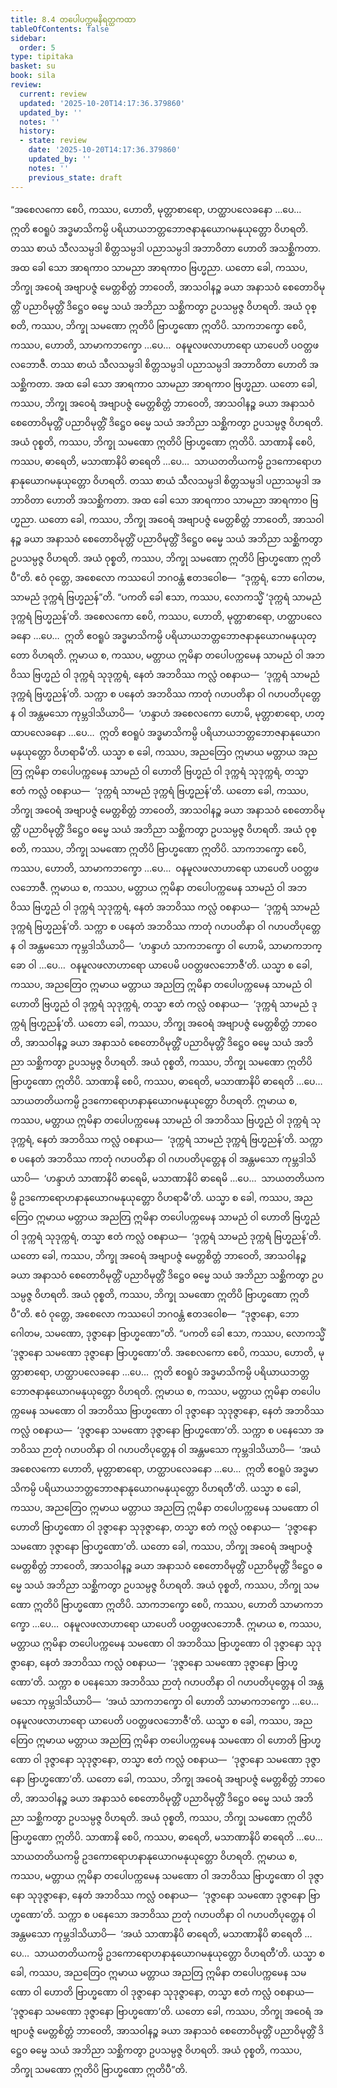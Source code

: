 ```yaml
---
title: 8.4 တပေါပက္ကမနိရတ္ထကထာ
tableOfContents: false
sidebar:
  order: 5
type: tipitaka
basket: su
book: sila
review:
  current: review
  updated: '2025-10-20T14:17:36.379860'
  updated_by: ''
  notes: ''
  history:
  - state: review
    date: '2025-10-20T14:17:36.379860'
    updated_by: ''
    notes: ''
    previous_state: draft
---
```



<DynamicBreadcrumb />


<ReviewStatus review={frontmatter.review} showDetails={true} />

<HypothesisAnnotation frontmatter={frontmatter} />

<Division number="397" book="sila" e="ch" v="6" p="158">

<Paragraph number="647" book="sila">
“အစေလကော စေပိ, ကဿပ, ဟောတိ, မုတ္တာစာရော, ဟတ္ထာပလေခနော …ပေ…  ဣတိ ဧဝရူပံ အဒ္ဓမာသိကမ္ပိ ပရိယာယဘတ္တဘောဇနာနုယောဂမနုယုတ္တော ဝိဟရတိ. တဿ စာယံ သီလသမ္ပဒါ စိတ္တသမ္ပဒါ ပညာသမ္ပဒါ အဘာဝိတာ ဟောတိ အသစ္ဆိကတာ. အထ ခေါ သော အာရကာဝ သာမညာ အာရကာဝ ဗြဟ္မညာ. ယတော ခေါ, ကဿပ, ဘိက္ခု အဝေရံ အဗျာပဇ္ဇံ မေတ္တစိတ္တံ ဘာဝေတိ, အာသဝါနဉ္စ ခယာ အနာသဝံ စေတောဝိမုတ္တိံ ပညာဝိမုတ္တိံ ဒိဋ္ဌေဝ ဓမ္မေ သယံ အဘိညာ သစ္ဆိကတွာ ဥပသမ္ပဇ္ဇ ဝိဟရတိ. အယံ ဝုစ္စတိ, ကဿပ, ဘိက္ခု သမဏော ဣတိပိ ဗြာဟ္မဏော ဣတိပိ.
</Paragraph>

<Paragraph number="648" book="sila">
သာကဘက္ခော စေပိ, ကဿပ, ဟောတိ, သာမာကဘက္ခော …ပေ…  ဝနမူလဖလာဟာရော ယာပေတိ ပဝတ္တဖလဘောဇီ. တဿ စာယံ သီလသမ္ပဒါ စိတ္တသမ္ပဒါ ပညာသမ္ပဒါ အဘာဝိတာ ဟောတိ အသစ္ဆိကတာ. အထ ခေါ သော အာရကာဝ သာမညာ အာရကာဝ ဗြဟ္မညာ. ယတော ခေါ, ကဿပ, ဘိက္ခု အဝေရံ အဗျာပဇ္ဇံ မေတ္တစိတ္တံ ဘာဝေတိ, အာသဝါနဉ္စ ခယာ အနာသဝံ စေတောဝိမုတ္တိံ ပညာဝိမုတ္တိံ ဒိဋ္ဌေဝ ဓမ္မေ သယံ အဘိညာ သစ္ဆိကတွာ ဥပသမ္ပဇ္ဇ ဝိဟရတိ. အယံ ဝုစ္စတိ, ကဿပ, ဘိက္ခု သမဏော ဣတိပိ ဗြာဟ္မဏော ဣတိပိ.
</Paragraph>

<Paragraph number="649" book="sila">
သာဏာနိ စေပိ, ကဿပ, ဓာရေတိ, မသာဏာနိပိ ဓာရေတိ …ပေ…  သာယတတိယကမ္ပိ ဥဒကောရောဟနာနုယောဂမနုယုတ္တော ဝိဟရတိ. တဿ စာယံ သီလသမ္ပဒါ စိတ္တသမ္ပဒါ ပညာသမ္ပဒါ အဘာဝိတာ ဟောတိ အသစ္ဆိကတာ. အထ ခေါ သော အာရကာဝ သာမညာ အာရကာဝ ဗြဟ္မညာ. ယတော ခေါ, ကဿပ, ဘိက္ခု အဝေရံ အဗျာပဇ္ဇံ မေတ္တစိတ္တံ ဘာဝေတိ, အာသဝါနဉ္စ ခယာ အနာသဝံ စေတောဝိမုတ္တိံ ပညာဝိမုတ္တိံ ဒိဋ္ဌေဝ ဓမ္မေ သယံ အဘိညာ သစ္ဆိကတွာ ဥပသမ္ပဇ္ဇ ဝိဟရတိ. အယံ ဝုစ္စတိ, ကဿပ, ဘိက္ခု သမဏော ဣတိပိ ဗြာဟ္မဏော ဣတိပီ”တိ.
</Paragraph>

</Division>
<Division number="398" book="sila" e="ch" v="6" p="159">

<Paragraph number="650" book="sila">
ဧဝံ ဝုတ္တေ, အစေလော ကဿပေါ ဘဂဝန္တံ ဧတဒဝေါစ—  “ဒုက္ကရံ, ဘော ဂေါတမ, သာမညံ ဒုက္ကရံ ဗြဟ္မညန်”တိ. “ပကတိ ခေါ ဧသာ, ကဿပ, လောကသ္မိံ ‘ဒုက္ကရံ သာမညံ ဒုက္ကရံ ဗြဟ္မညန်’တိ. အစေလကော စေပိ, ကဿပ, ဟောတိ, မုတ္တာစာရော, ဟတ္ထာပလေခနော …ပေ…  ဣတိ ဧဝရူပံ အဒ္ဓမာသိကမ္ပိ ပရိယာယဘတ္တဘောဇနာနုယောဂမနုယုတ္တော ဝိဟရတိ. ဣမာယ စ, ကဿပ, မတ္တာယ ဣမိနာ တပေါပက္ကမေန သာမညံ ဝါ အဘဝိဿ ဗြဟ္မညံ ဝါ ဒုက္ကရံ သုဒုက္ကရံ, နေတံ အဘဝိဿ ကလ္လံ ဝစနာယ—  ‘ဒုက္ကရံ သာမညံ ဒုက္ကရံ ဗြဟ္မညန်’တိ.
</Paragraph>

<Paragraph number="651" book="sila">
သက္ကာ စ ပနေတံ အဘဝိဿ ကာတုံ ဂဟပတိနာ ဝါ ဂဟပတိပုတ္တေန ဝါ အန္တမသော ကုမ္ဘဒါသိယာပိ—  ‘ဟန္ဒာဟံ အစေလကော ဟောမိ, မုတ္တာစာရော, ဟတ္ထာပလေခနော …ပေ…  ဣတိ ဧဝရူပံ အဒ္ဓမာသိကမ္ပိ ပရိယာယဘတ္တဘောဇနာနုယောဂမနုယုတ္တော ဝိဟရာမီ’တိ.
</Paragraph>

<Paragraph number="652" book="sila">
ယသ္မာ စ ခေါ, ကဿပ, အညတြေဝ ဣမာယ မတ္တာယ အညတြ ဣမိနာ တပေါပက္ကမေန သာမညံ ဝါ ဟောတိ ဗြဟ္မညံ ဝါ ဒုက္ကရံ သုဒုက္ကရံ, တသ္မာ ဧတံ ကလ္လံ ဝစနာယ—  ‘ဒုက္ကရံ သာမညံ ဒုက္ကရံ ဗြဟ္မညန်’တိ. ယတော ခေါ, ကဿပ, ဘိက္ခု အဝေရံ အဗျာပဇ္ဇံ မေတ္တစိတ္တံ ဘာဝေတိ, အာသဝါနဉ္စ ခယာ အနာသဝံ စေတောဝိမုတ္တိံ ပညာဝိမုတ္တိံ ဒိဋ္ဌေဝ ဓမ္မေ သယံ အဘိညာ သစ္ဆိကတွာ ဥပသမ္ပဇ္ဇ ဝိဟရတိ. အယံ ဝုစ္စတိ, ကဿပ, ဘိက္ခု သမဏော ဣတိပိ ဗြာဟ္မဏော ဣတိပိ.
</Paragraph>

<Paragraph number="653" book="sila">
သာကဘက္ခော စေပိ, ကဿပ, ဟောတိ, သာမာကဘက္ခော …ပေ…  ဝနမူလဖလာဟာရော ယာပေတိ ပဝတ္တဖလဘောဇီ. ဣမာယ စ, ကဿပ, မတ္တာယ ဣမိနာ တပေါပက္ကမေန သာမညံ ဝါ အဘဝိဿ ဗြဟ္မညံ ဝါ ဒုက္ကရံ သုဒုက္ကရံ, နေတံ အဘဝိဿ ကလ္လံ ဝစနာယ—  ‘ဒုက္ကရံ သာမညံ ဒုက္ကရံ ဗြဟ္မညန်’တိ.
</Paragraph>

<Paragraph number="654" book="sila">
သက္ကာ စ ပနေတံ အဘဝိဿ ကာတုံ ဂဟပတိနာ ဝါ ဂဟပတိပုတ္တေန ဝါ အန္တမသော ကုမ္ဘဒါသိယာပိ—  ‘ဟန္ဒာဟံ သာကဘက္ခော ဝါ ဟောမိ, သာမာကဘက္ခော ဝါ …ပေ…  ဝနမူလဖလာဟာရော ယာပေမိ ပဝတ္တဖလဘောဇီ’တိ.
</Paragraph>

<Paragraph number="655" book="sila">
ယသ္မာ စ ခေါ, ကဿပ, အညတြေဝ ဣမာယ မတ္တာယ အညတြ ဣမိနာ တပေါပက္ကမေန သာမညံ ဝါ ဟောတိ ဗြဟ္မညံ ဝါ ဒုက္ကရံ သုဒုက္ကရံ, တသ္မာ ဧတံ ကလ္လံ ဝစနာယ—  ‘ဒုက္ကရံ သာမညံ ဒုက္ကရံ ဗြဟ္မညန်’တိ. ယတော ခေါ, ကဿပ, ဘိက္ခု အဝေရံ အဗျာပဇ္ဇံ မေတ္တစိတ္တံ ဘာဝေတိ, အာသဝါနဉ္စ ခယာ အနာသဝံ စေတောဝိမုတ္တိံ ပညာဝိမုတ္တိံ ဒိဋ္ဌေဝ ဓမ္မေ သယံ အဘိညာ သစ္ဆိကတွာ ဥပသမ္ပဇ္ဇ ဝိဟရတိ. အယံ ဝုစ္စတိ, ကဿပ, ဘိက္ခု သမဏော ဣတိပိ ဗြာဟ္မဏော ဣတိပိ.
</Paragraph>

<Paragraph number="656" book="sila">
သာဏာနိ စေပိ, ကဿပ, ဓာရေတိ, မသာဏာနိပိ ဓာရေတိ …ပေ…  သာယတတိယကမ္ပိ ဥဒကောရောဟနာနုယောဂမနုယုတ္တော ဝိဟရတိ. ဣမာယ စ, ကဿပ, မတ္တာယ ဣမိနာ တပေါပက္ကမေန သာမညံ ဝါ အဘဝိဿ ဗြဟ္မညံ ဝါ ဒုက္ကရံ သုဒုက္ကရံ, နေတံ အဘဝိဿ ကလ္လံ ဝစနာယ—  ‘ဒုက္ကရံ သာမညံ ဒုက္ကရံ ဗြဟ္မညန်’တိ.
</Paragraph>

<Paragraph number="657" book="sila">
သက္ကာ စ ပနေတံ အဘဝိဿ ကာတုံ ဂဟပတိနာ ဝါ ဂဟပတိပုတ္တေန ဝါ အန္တမသော ကုမ္ဘဒါသိယာပိ—  ‘ဟန္ဒာဟံ သာဏာနိပိ ဓာရေမိ, မသာဏာနိပိ ဓာရေမိ …ပေ…  သာယတတိယကမ္ပိ ဥဒကောရောဟနာနုယောဂမနုယုတ္တော ဝိဟရာမီ’တိ.
</Paragraph>

<Paragraph number="658" book="sila">
ယသ္မာ စ ခေါ, ကဿပ, အညတြေဝ ဣမာယ မတ္တာယ အညတြ ဣမိနာ တပေါပက္ကမေန သာမညံ ဝါ ဟောတိ ဗြဟ္မညံ ဝါ ဒုက္ကရံ သုဒုက္ကရံ, တသ္မာ ဧတံ ကလ္လံ ဝစနာယ—  ‘ဒုက္ကရံ သာမညံ ဒုက္ကရံ ဗြဟ္မညန်’တိ. ယတော ခေါ, ကဿပ, ဘိက္ခု အဝေရံ အဗျာပဇ္ဇံ မေတ္တစိတ္တံ ဘာဝေတိ, အာသဝါနဉ္စ ခယာ အနာသဝံ စေတောဝိမုတ္တိံ ပညာဝိမုတ္တိံ ဒိဋ္ဌေဝ ဓမ္မေ သယံ အဘိညာ သစ္ဆိကတွာ ဥပသမ္ပဇ္ဇ ဝိဟရတိ. အယံ ဝုစ္စတိ, ကဿပ, ဘိက္ခု သမဏော ဣတိပိ ဗြာဟ္မဏော ဣတိပီ”တိ.
</Paragraph>

</Division>
<Division number="399" book="sila" e="ch" v="6" p="160">

<Paragraph number="659" book="sila">
ဧဝံ ဝုတ္တေ, အစေလော ကဿပေါ ဘဂဝန္တံ ဧတဒဝေါစ—  “ဒုဇ္ဇာနော, ဘော ဂေါတမ, သမဏော, ဒုဇ္ဇာနော ဗြာဟ္မဏော”တိ. “ပကတိ ခေါ ဧသာ, ကဿပ, လောကသ္မိံ ‘ဒုဇ္ဇာနော သမဏော ဒုဇ္ဇာနော ဗြာဟ္မဏော’တိ. အစေလကော စေပိ, ကဿပ, ဟောတိ, မုတ္တာစာရော, ဟတ္ထာပလေခနော …ပေ…  ဣတိ ဧဝရူပံ အဒ္ဓမာသိကမ္ပိ ပရိယာယဘတ္တဘောဇနာနုယောဂမနုယုတ္တော ဝိဟရတိ. ဣမာယ စ, ကဿပ, မတ္တာယ ဣမိနာ တပေါပက္ကမေန သမဏော ဝါ အဘဝိဿ ဗြာဟ္မဏော ဝါ ဒုဇ္ဇာနော သုဒုဇ္ဇာနော, နေတံ အဘဝိဿ ကလ္လံ ဝစနာယ—  ‘ဒုဇ္ဇာနော သမဏော ဒုဇ္ဇာနော ဗြာဟ္မဏော’တိ.
</Paragraph>

<Paragraph number="660" book="sila">
သက္ကာ စ ပနေသော အဘဝိဿ ဉာတုံ ဂဟပတိနာ ဝါ ဂဟပတိပုတ္တေန ဝါ အန္တမသော ကုမ္ဘဒါသိယာပိ—  ‘အယံ အစေလကော ဟောတိ, မုတ္တာစာရော, ဟတ္ထာပလေခနော …ပေ…  ဣတိ ဧဝရူပံ အဒ္ဓမာသိကမ္ပိ ပရိယာယဘတ္တဘောဇနာနုယောဂမနုယုတ္တော ဝိဟရတီ’တိ.
</Paragraph>

<Paragraph number="661" book="sila">
ယသ္မာ စ ခေါ, ကဿပ, အညတြေဝ ဣမာယ မတ္တာယ အညတြ ဣမိနာ တပေါပက္ကမေန သမဏော ဝါ ဟောတိ ဗြာဟ္မဏော ဝါ ဒုဇ္ဇာနော သုဒုဇ္ဇာနော, တသ္မာ ဧတံ ကလ္လံ ဝစနာယ—  ‘ဒုဇ္ဇာနော သမဏော ဒုဇ္ဇာနော ဗြာဟ္မဏော’တိ. ယတော ခေါ, ကဿပ, ဘိက္ခု အဝေရံ အဗျာပဇ္ဇံ မေတ္တစိတ္တံ ဘာဝေတိ, အာသဝါနဉ္စ ခယာ အနာသဝံ စေတောဝိမုတ္တိံ ပညာဝိမုတ္တိံ ဒိဋ္ဌေဝ ဓမ္မေ သယံ အဘိညာ သစ္ဆိကတွာ ဥပသမ္ပဇ္ဇ ဝိဟရတိ. အယံ ဝုစ္စတိ, ကဿပ, ဘိက္ခု သမဏော ဣတိပိ ဗြာဟ္မဏော ဣတိပိ.
</Paragraph>

<Paragraph number="662" book="sila">
သာကဘက္ခော စေပိ, ကဿပ, ဟောတိ သာမာကဘက္ခော …ပေ…  ဝနမူလဖလာဟာရော ယာပေတိ ပဝတ္တဖလဘောဇီ. ဣမာယ စ, ကဿပ, မတ္တာယ ဣမိနာ တပေါပက္ကမေန သမဏော ဝါ အဘဝိဿ ဗြာဟ္မဏော ဝါ ဒုဇ္ဇာနော သုဒုဇ္ဇာနော, နေတံ အဘဝိဿ ကလ္လံ ဝစနာယ—  ‘ဒုဇ္ဇာနော သမဏော ဒုဇ္ဇာနော ဗြာဟ္မဏော’တိ.
</Paragraph>

<Paragraph number="663" book="sila">
သက္ကာ စ ပနေသော အဘဝိဿ ဉာတုံ ဂဟပတိနာ ဝါ ဂဟပတိပုတ္တေန ဝါ အန္တမသော ကုမ္ဘဒါသိယာပိ—  ‘အယံ သာကဘက္ခော ဝါ ဟောတိ သာမာကဘက္ခော …ပေ…  ဝနမူလဖလာဟာရော ယာပေတိ ပဝတ္တဖလဘောဇီ’တိ.
</Paragraph>

<Paragraph number="664" book="sila">
ယသ္မာ စ ခေါ, ကဿပ, အညတြေဝ ဣမာယ မတ္တာယ အညတြ ဣမိနာ တပေါပက္ကမေန သမဏော ဝါ ဟောတိ ဗြာဟ္မဏော ဝါ ဒုဇ္ဇာနော သုဒုဇ္ဇာနော, တသ္မာ ဧတံ ကလ္လံ ဝစနာယ—  ‘ဒုဇ္ဇာနော သမဏော ဒုဇ္ဇာနော ဗြာဟ္မဏော’တိ. ယတော ခေါ, ကဿပ, ဘိက္ခု အဝေရံ အဗျာပဇ္ဇံ မေတ္တစိတ္တံ ဘာဝေတိ, အာသဝါနဉ္စ ခယာ အနာသဝံ စေတောဝိမုတ္တိံ ပညာဝိမုတ္တိံ ဒိဋ္ဌေဝ ဓမ္မေ သယံ အဘိညာ သစ္ဆိကတွာ ဥပသမ္ပဇ္ဇ ဝိဟရတိ. အယံ ဝုစ္စတိ, ကဿပ, ဘိက္ခု သမဏော ဣတိပိ ဗြာဟ္မဏော ဣတိပိ.
</Paragraph>

<Paragraph number="665" book="sila">
သာဏာနိ စေပိ, ကဿပ, ဓာရေတိ, မသာဏာနိပိ ဓာရေတိ …ပေ…  သာယတတိယကမ္ပိ ဥဒကောရောဟနာနုယောဂမနုယုတ္တော ဝိဟရတိ. ဣမာယ စ, ကဿပ, မတ္တာယ ဣမိနာ တပေါပက္ကမေန သမဏော ဝါ အဘဝိဿ ဗြာဟ္မဏော ဝါ ဒုဇ္ဇာနော သုဒုဇ္ဇာနော, နေတံ အဘဝိဿ ကလ္လံ ဝစနာယ—  ‘ဒုဇ္ဇာနော သမဏော ဒုဇ္ဇာနော ဗြာဟ္မဏော’တိ.
</Paragraph>

<Paragraph number="666" book="sila">
သက္ကာ စ ပနေသော အဘဝိဿ ဉာတုံ ဂဟပတိနာ ဝါ ဂဟပတိပုတ္တေန ဝါ အန္တမသော ကုမ္ဘဒါသိယာပိ—  ‘အယံ သာဏာနိပိ ဓာရေတိ, မသာဏာနိပိ ဓာရေတိ …ပေ…  သာယတတိယကမ္ပိ ဥဒကောရောဟနာနုယောဂမနုယုတ္တော ဝိဟရတီ’တိ.
</Paragraph>

<Paragraph number="667" book="sila">
ယသ္မာ စ ခေါ, ကဿပ, အညတြေဝ ဣမာယ မတ္တာယ အညတြ ဣမိနာ တပေါပက္ကမေန သမဏော ဝါ ဟောတိ ဗြာဟ္မဏော ဝါ ဒုဇ္ဇာနော သုဒုဇ္ဇာနော, တသ္မာ ဧတံ ကလ္လံ ဝစနာယ—  ‘ဒုဇ္ဇာနော သမဏော ဒုဇ္ဇာနော ဗြာဟ္မဏော’တိ. ယတော ခေါ, ကဿပ, ဘိက္ခု အဝေရံ အဗျာပဇ္ဇံ မေတ္တစိတ္တံ ဘာဝေတိ, အာသဝါနဉ္စ ခယာ အနာသဝံ စေတောဝိမုတ္တိံ ပညာဝိမုတ္တိံ ဒိဋ္ဌေဝ ဓမ္မေ သယံ အဘိညာ သစ္ဆိကတွာ ဥပသမ္ပဇ္ဇ ဝိဟရတိ. အယံ ဝုစ္စတိ, ကဿပ, ဘိက္ခု သမဏော ဣတိပိ ဗြာဟ္မဏော ဣတိပီ”တိ.
</Paragraph>
</Division>
